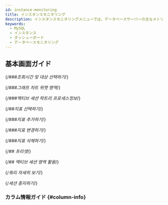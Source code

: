 ```yaml
---
id: instance-monitoring
title: インスタンスモニタリング
description: インスタンスモニタリングメニューでは、データベースサーバーの主なメトリクスに関する詳細情報をリアルタイムに確認できます。
keywords:
  - MySQL
  - インスタンス
  - ダッシューボード
  - データベースモニタリング
---
```



<Dbinstancemonitoringdesc />

## 基本画面ガイド

<ProdImg img='db-instance-monitoring.png' desc='インスタンスモニタリング' />

{/*###조회시간 및 대상 선택하기*/}

<Dbv2instancemonitoringselect />

{/*###그래프 차트 위젯 영역*/}

<Dbv2instancemonitoringwidget />

{/*###액티브 세션 락트리 프로세스정보*/}

<Dbv2instancemonitoringactivesessiondesc />


<Dbdashboardactivesessiondesc />


<Dbdashboardlocktreedesc />


<Dbdashboradprocessinfodesc />


<Dbv2instancemonitoringactivesessionnote />

{/*##지표 선택하기*/}

<Dbv2instancemonitoringselectmetrics />

{/*###지표 추가하기*/}

<Dbv2instancemonitoringaddmetrics />

{/*###지표 변경하기*/}

<Dbv2instancemonitoringchangemerics />

{/*###지표 삭제하기*/}

<Dbv2instancemonitoringdeletemetrics />

{/*## 프리셋*/}

<Dbv2instancemonitoringpreset />

{/*## 액티브 세션 영역 활용*/}

<Dbusingareaactivesession />


<Dbinstance2sqlstatic />

{/*쿼리 자세히 보기*/}

<Dbquerydetails />

{/*세션 중지하기*/}

<Dbv2instancemonitoringkiilsession />


<Dbfoldingactivesessiontable />


<Dbv2dataeditcolumn level={3} />


<Dbtabledatafiltering level={3} />

### カラム情報ガイド {#column-info}


<Mysqlcolumn />
